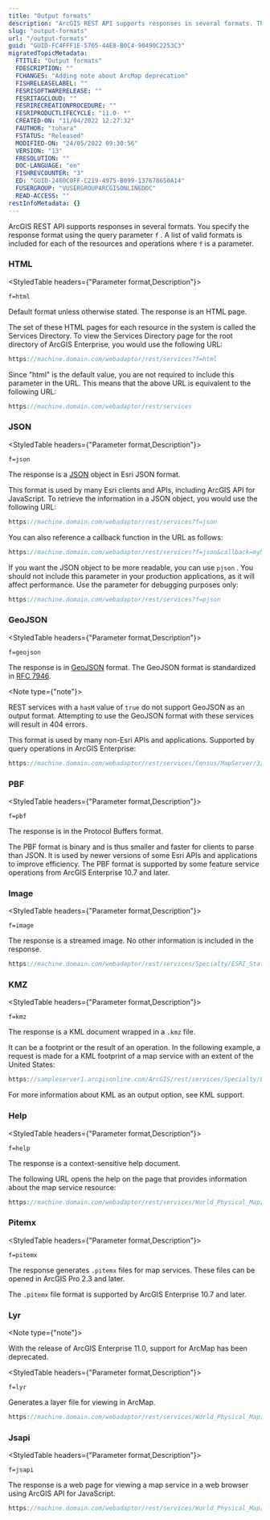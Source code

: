 ```yaml
---
title: "Output formats"
description: "ArcGIS REST API supports responses in several formats. This topic provides a list of valid formats included for each of the resources and operations that include the format parameter."
slug: "output-formats"
url: "/output-formats"
guid: "GUID-FC4FFF1E-5765-44E8-B0C4-90490C2253C3"
migratedTopicMetadata:
  FTITLE: "Output formats"
  FDESCRIPTION: ""
  FCHANGES: "Adding note about ArcMap deprecation"
  FISHRELEASELABEL: ""
  FESRISOFTWARERELEASE: ""
  FESRITAGCLOUD: ""
  FESRIRECREATIONPROCEDURE: ""
  FESRIPRODUCTLIFECYCLE: "11.0- *"
  CREATED-ON: "11/04/2022 12:27:32"
  FAUTHOR: "tohara"
  FSTATUS: "Released"
  MODIFIED-ON: "24/05/2022 09:30:56"
  VERSION: "13"
  FRESOLUTION: ""
  DOC-LANGUAGE: "en"
  FISHREVCOUNTER: "3"
  ED: "GUID-2480C0FF-C219-4975-B099-137678650A14"
  FUSERGROUP: "VUSERGROUPARCGISONLINEDOC"
  READ-ACCESS: ""
restInfoMetadata: {}
---
```


ArcGIS REST API supports responses in several formats. You specify the response format using the query parameter `f` . A list of valid formats is included for each of the resources and operations where `f`  is a parameter.

### HTML

<StyledTable headers={"Parameter format,Description"}>

<StyledTableRow>

<StyledTableCell cellStyle="markdown">

`f=html` 

</StyledTableCell>

<StyledTableCell cellStyle="markdown">

Default format unless otherwise stated. The response is an HTML page.

</StyledTableCell>

</StyledTableRow>

</StyledTable>

The set of these HTML pages for each resource in the system is called the Services Directory. To view the Services Directory page for the root directory of ArcGIS Enterprise, you would use the following URL:

```javascript
https://machine.domain.com/webadaptor/rest/services?f=html
```

 

Since "html" is the default value, you are not required to include this parameter in the URL. This means that the above URL is equivalent to the following URL:

```javascript
https://machine.domain.com/webadaptor/rest/services
```

 

### JSON

<StyledTable headers={"Parameter format,Description"}>

<StyledTableRow>

<StyledTableCell cellStyle="markdown">

`f=json` 

</StyledTableCell>

<StyledTableCell cellStyle="markdown">

The response is a [JSON](http://json.org/) object in Esri JSON format.

</StyledTableCell>

</StyledTableRow>

</StyledTable>

This format is used by many Esri clients and APIs, including ArcGIS API for JavaScript. To retrieve the information in a JSON object, you would use the following URL:

```javascript
https://machine.domain.com/webadaptor/rest/services?f=json 
```

 

You can also reference a callback function in the URL as follows:

```javascript
https://machine.domain.com/webadaptor/rest/services?f=json&callback=myMethod
```

 

If you want the JSON object to be more readable, you can use `pjson` . You should not include this parameter in your production applications, as it will affect performance. Use the parameter for debugging purposes only:

```javascript
https://machine.domain.com/webadaptor/rest/services?f=pjson 
```

 

### GeoJSON

<StyledTable headers={"Parameter format,Description"}>

<StyledTableRow>

<StyledTableCell cellStyle="markdown">

`f=geojson` 

</StyledTableCell>

<StyledTableCell cellStyle="markdown">

The response is in [GeoJSON](http://geojson.org/) format. The GeoJSON format is standardized in [RFC 7946](https://tools.ietf.org/html/rfc7946).

</StyledTableCell>

</StyledTableRow>

</StyledTable>

<Note type={"note"}>

REST services with a `hasM`  value of `true`  do not support GeoJSON as an output format. Attempting to use the GeoJSON format with these services will result in 404 errors.

</Note>

This format is used by many non-Esri APIs and applications. Supported by query operations in ArcGIS Enterprise:

```javascript
https://machine.domain.com/webadaptor/rest/services/Census/MapServer/3/query?where=state_name='california'&f=geojson
```

 

### PBF

<StyledTable headers={"Parameter format,Description"}>

<StyledTableRow>

<StyledTableCell cellStyle="markdown">

`f=pbf` 

</StyledTableCell>

<StyledTableCell cellStyle="markdown">

The response is in the Protocol Buffers format.

</StyledTableCell>

</StyledTableRow>

</StyledTable>

The PBF format is binary and is thus smaller and faster for clients to parse than JSON. It is used by newer versions of some Esri APIs and applications to improve efficiency. The PBF format is supported by some feature service operations from ArcGIS Enterprise 10.7 and later.

### Image

<StyledTable headers={"Parameter format,Description"}>

<StyledTableRow>

<StyledTableCell cellStyle="markdown">

`f=image` 

</StyledTableCell>

<StyledTableCell cellStyle="markdown">

The response is a streamed image. No other information is included in the response.

</StyledTableCell>

</StyledTableRow>

</StyledTable>

```javascript
https://machine.domain.com/webadaptor/rest/services/Specialty/ESRI_StateCityHighway_USA/MapServer/export?bbox=-117,35.79,-122,42.38&f=image
```

 

### KMZ

<StyledTable headers={"Parameter format,Description"}>

<StyledTableRow>

<StyledTableCell cellStyle="markdown">

`f=kmz` 

</StyledTableCell>

<StyledTableCell cellStyle="markdown">

The response is a KML document wrapped in a `.kmz`  file.

</StyledTableCell>

</StyledTableRow>

</StyledTable>

It can be a footprint or the result of an operation. In the following example, a request is made for a KML footprint of a map service with an extent of the United States:

```javascript
https://sampleserver1.arcgisonline.com/ArcGIS/rest/services/Specialty/ESRI_StateCityHighway_USA/MapServer?f=kmz
```

 

For more information about KML as an output option, see KML support.

### Help

<StyledTable headers={"Parameter format,Description"}>

<StyledTableRow>

<StyledTableCell cellStyle="markdown">

`f=help` 

</StyledTableCell>

<StyledTableCell cellStyle="markdown">

The response is a context-sensitive help document.

</StyledTableCell>

</StyledTableRow>

</StyledTable>

The following URL opens the help on the page that provides information about the map service resource:

```javascript
https://machine.domain.com/webadaptor/rest/services/World_Physical_Map/MapServer?f=help
```

 

### Pitemx

<StyledTable headers={"Parameter format,Description"}>

<StyledTableRow>

<StyledTableCell cellStyle="markdown">

`f=pitemx` 

</StyledTableCell>

<StyledTableCell cellStyle="markdown">

The response generates `.pitemx`  files for map services. These files can be opened in ArcGIS Pro 2.3 and later. 

</StyledTableCell>

</StyledTableRow>

</StyledTable>

The `.pitemx`  file format is supported by ArcGIS Enterprise 10.7 and later.

### Lyr

<Note type={"note"}>

With the release of ArcGIS Enterprise 11.0, support for ArcMap has been deprecated.

</Note>

<StyledTable headers={"Parameter format,Description"}>

<StyledTableRow>

<StyledTableCell cellStyle="markdown">

`f=lyr` 

</StyledTableCell>

<StyledTableCell cellStyle="markdown">

Generates a layer file for viewing in ArcMap.

</StyledTableCell>

</StyledTableRow>

</StyledTable>

```javascript
https://machine.domain.com/webadaptor/rest/services/World_Physical_Map/MapServer?f=lyr 
```

 

### Jsapi

<StyledTable headers={"Parameter format,Description"}>

<StyledTableRow>

<StyledTableCell cellStyle="markdown">

`f=jsapi` 

</StyledTableCell>

<StyledTableCell cellStyle="markdown">

The response is a web page for viewing a map service in a web browser using ArcGIS API for JavaScript.

</StyledTableCell>

</StyledTableRow>

</StyledTable>

```javascript
https://machine.domain.com/webadaptor/rest/services/World_Physical_Map/MapServer?f=jsapi 
```

 
